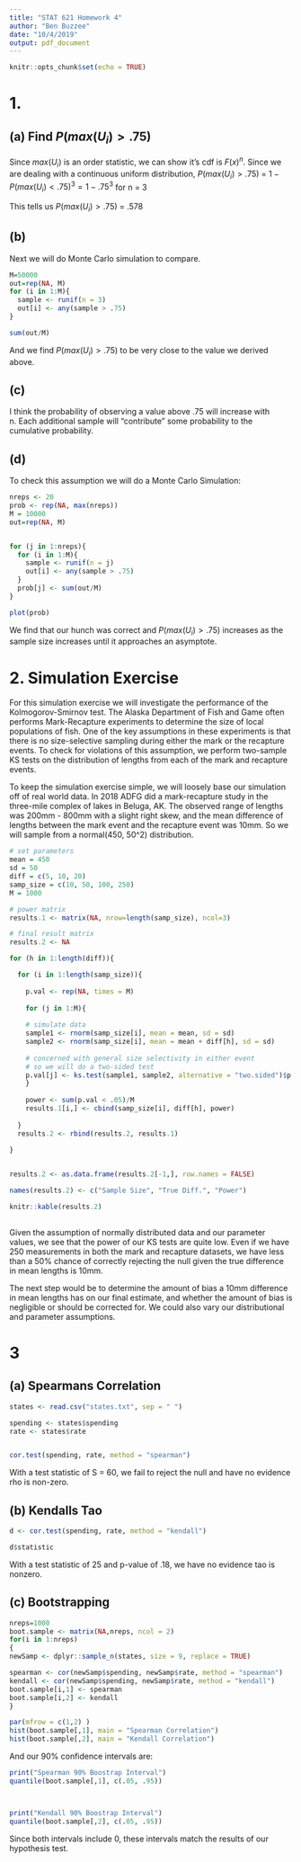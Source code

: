 ```yaml
---
title: "STAT 621 Homework 4"
author: "Ben Buzzee"
date: "10/4/2019"
output: pdf_document
---
```


```r
knitr::opts_chunk$set(echo = TRUE)
```


# 1. 

## (a) Find $P(max(U_i) > .75)$


Since $max(U_i)$ is an order statistic, we can show it's cdf is $F(x)^n.$ Since we are dealing with a continuous uniform distribution, $P(max(U_i) > .75)$ = $1 - P(max(U_i) < .75)^3 = 1 - .75^3$ for n = 3

This tells us $P(max(U_i) > .75)$ = .578

## (b)

Next we will do Monte Carlo simulation to compare.


```r
M=50000
out=rep(NA, M)
for (i in 1:M){
  sample <- runif(n = 3)
  out[i] <- any(sample > .75)
}

sum(out/M)
```

And we find $P(max(U_i) > .75)$ to be very close to the value we derived above.

## (c)

I think the probability of observing a value above .75 will increase with n. Each additional sample will "contribute" some probability to the cumulative probability.


## (d)

To check this assumption we will do a Monte Carlo Simulation:
```r

nreps <- 20
prob <- rep(NA, max(nreps))
M = 10000
out=rep(NA, M)


for (j in 1:nreps){
  for (i in 1:M){
    sample <- runif(n = j)
    out[i] <- any(sample > .75)
  }
  prob[j] <- sum(out/M)
}

plot(prob)
```


We find that our hunch was correct and $P(max(U_i) > .75)$ increases as the sample size increases until it approaches an asymptote.


# 2. Simulation Exercise

For this simulation exercise we will investigate the performance of the Kolmogorov-Smirnov test. The Alaska Department of Fish and Game often performs Mark-Recapture experiments to determine the size of local populations of fish. One of the key assumptions in these experiments is that there is no size-selective sampling during either the mark or the recapture events. To check for violations of this assumption, we perform two-sample KS tests on the distribution of lengths from each of the mark and recapture events.


To keep the simulation exercise simple, we will loosely base our simulation off of real world data. In 2018 ADFG did a mark-recapture study in the three-mile complex of lakes in Beluga, AK. The observed range of lengths was 200mm - 800mm with a slight right skew, and the mean difference of lengths between the mark event and the recapture event was 10mm. So we will sample from a normal(450, 50^2) distribution.


```r

# set parameters
mean = 450
sd = 50
diff = c(5, 10, 20)
samp_size = c(10, 50, 100, 250)
M = 1000

# power matrix
results.1 <- matrix(NA, nrow=length(samp_size), ncol=3)

# final result matrix
results.2 <- NA

for (h in 1:length(diff)){

  for (i in 1:length(samp_size)){
    
    p.val <- rep(NA, times = M)
    
    for (j in 1:M){
    
    # simulate data
    sample1 <- rnorm(samp_size[i], mean = mean, sd = sd)
    sample2 <- rnorm(samp_size[i], mean = mean + diff[h], sd = sd)
    
    # concerned with general size selectivity in either event
    # so we will do a two-sided test
    p.val[j] <- ks.test(sample1, sample2, alternative = "two.sided")$p.value
    }
    
    power <- sum(p.val < .05)/M
    results.1[i,] <- cbind(samp_size[i], diff[h], power)
    
  }
  results.2 <- rbind(results.2, results.1)
  
}


results.2 <- as.data.frame(results.2[-1,], row.names = FALSE)

names(results.2) <- c("Sample Size", "True Diff.", "Power")

knitr::kable(results.2)
  

```

Given the assumption of normally distributed data and our parameter values, we see that the power of our KS tests are quite low. Even if we have 250 measurements in both the mark and recapture datasets, we have less than a 50% chance of correctly rejecting the null given the true difference in mean lengths is 10mm.

The next step would be to determine the amount of bias a 10mm difference in mean lengths has on our final estimate, and whether the amount of bias is negligible or should  be corrected for. We could also vary our distributional and parameter assumptions.


# 3

## (a) Spearmans Correlation

```r
states <- read.csv("states.txt", sep = " ")

spending <- states$spending
rate <- states$rate


cor.test(spending, rate, method = "spearman")
```

With a test statistic of S = 60, we fail to reject the null and have no evidence rho is non-zero.

## (b) Kendalls Tao



```r
d <- cor.test(spending, rate, method = "kendall")

d$statistic
```

With a test statistic of 25 and p-value of .18, we have no evidence tao is nonzero. 

## (c) Bootstrapping


```r
nreps=1000
boot.sample <- matrix(NA,nreps, ncol = 2)
for(i in 1:nreps)
{
newSamp <- dplyr::sample_n(states, size = 9, replace = TRUE)

spearman <- cor(newSamp$spending, newSamp$rate, method = "spearman")
kendall <- cor(newSamp$spending, newSamp$rate, method = "kendall")
boot.sample[i,1] <- spearman
boot.sample[i,2] <- kendall
}

par(mfrow = c(1,2) )
hist(boot.sample[,1], main = "Spearman Correlation")
hist(boot.sample[,2], main = "Kendall Correlation")

```

And our 90% confidence intervals are:
```r
print("Spearman 90% Boostrap Interval")
quantile(boot.sample[,1], c(.05, .95))



print("Kendall 90% Boostrap Interval")
quantile(boot.sample[,2], c(.05, .95))

```

Since both intervals include 0, these intervals match the results of our hypothesis test.

